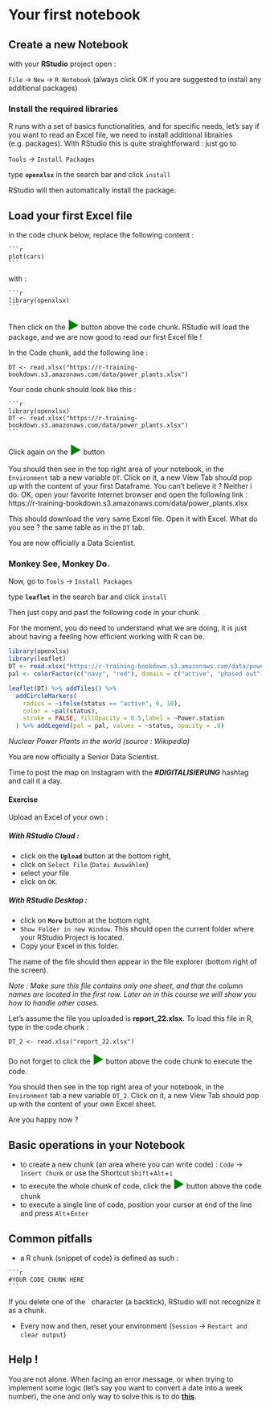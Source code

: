 # Your first notebook 


## Create a new Notebook {-}
with your **RStudio** project open :

`File` -> `New` -> `R Notebook` 
(always click OK if you are suggested to install any additional packages)

### Install the required libraries  {-}
R runs with a set of basics functionalities, and for specific needs, let's say if you want to read an Excel file, we need to install additional librairies (e.g. packages).
With RStudio this is quite straightforward : just go to 

`Tools` -> `Install Packages` 

type **`openxlsx`** in the search bar and click `install`

RStudio will then automatically install the package.

## Load your first Excel file  {-}

in the code chunk below, replace the following content :

````
```r
plot(cars)
```
````
with :

````
```r
library(openxlsx)
```
````

Then click on the <span style="color:green;font-size: 24px">**►**</span> button above the code chunk.
RStudio will load the package, and we are now good to read our first Excel file !


In the Code chunk, add the following line :

`DT <- read.xlsx("https://r-training-bookdown.s3.amazonaws.com/data/power_plants.xlsx")`


Your code chunk should look like this :


````
```r
library(openxlsx)
DT <- read.xlsx("https://r-training-bookdown.s3.amazonaws.com/data/power_plants.xlsx")
```
````

Click again on the <span style="color:green;font-size: 24px">**►**</span> button

You should then see in the top right area of your notebook, in the `Environment` tab a new variable `DT`. Click on it, a new View Tab should pop up with the content of your first Dataframe. 
You can't believe it ? Neither i do. OK, open your favorite internet browser and open the following link : https://r-training-bookdown.s3.amazonaws.com/data/power_plants.xlsx

This should download the very same Excel file. Open it with Excel. What do you see ? the same table as in the `DT` tab.

You are now officially a Data Scientist.


### Monkey See, Monkey Do. {-}
Now, go to `Tools` -> `Install Packages` 

type **`leaflet`** in the search bar and click `install`

Then just copy and past the following code in your chunk.

For the moment, you do need to understand what we are doing, it is just about having a feeling how efficient working with R can be.


```r
library(openxlsx)
library(leaflet)
DT <- read.xlsx("https://r-training-bookdown.s3.amazonaws.com/data/power_plants.xlsx")
pal <- colorFactor(c("navy", "red"), domain = c("active", "phased out"))

leaflet(DT) %>% addTiles() %>%
  addCircleMarkers(
    radius = ~ifelse(status == "active", 6, 10),
    color = ~pal(status),
    stroke = FALSE, fillOpacity = 0.5,label = ~Power.station
  ) %>% addLegend(pal = pal, values = ~status, opacity = .8)
```

*Nuclear Power Plants in the world (source : Wikipedia)*


You are now officially a Senior Data Scientist. 

Time to post the map on Instagram with the ***#DIGITALISIERUNG*** hashtag and call it a day.

#### Exercise {-}

Upload an Excel of your own :

##### With RStudio Cloud : {-}

- click on the **`Upload`** button at the bottom right,
- click on `Select File` (`Datei Auswählen`)
- select your file 
- click on `OK`.


##### With RStudio Desktop : {-}

- click on **`More`** button at the bottom right,
- `Show Folder in new Window`. This should open the current folder where your RStudio Project is located.
- Copy your Excel in this folder.

The name of the file should then appear in the file explorer (bottom right of the screen). 

*Note : Make sure this file contains only one sheet, and that the column names are located in the first row. Later on in this course we will show you how to handle other cases.*



Let's assume the file you uploaded is **report_22.xlsx**. To load this file in R,  type in the code chunk :

`DT_2 <- read.xlsx("report_22.xlsx")`

Do not forget to click the  <span style="color:green;font-size: 24px">**►**</span> button above the code chunk to execute the code.

You should then see in the top right area of your notebook, in the `Environment` tab a new variable `DT_2`. Click on it, a new View Tab should pop up with the content of your own Excel sheet.

Are you happy now ?


## Basic operations  in your Notebook {-}

- to create a new chunk (an area where you can write code) : `Code` -> `Insert Chunk` or use the Shortcut `Shift`+`Alt`+`i`
- to execute the whole chunk of code, click the  <span style="color:green;font-size: 24px">**►**</span> button above the code chunk
- to execute a single line of code, position your cursor at end of the line and press `Alt`+`Enter`

## Common pitfalls  {-}
- a R chunk (snippet of code) is defined as such :

````
```r
#YOUR CODE CHUNK HERE
```
````

If you delete one of the ` character (a backtick), RStudio will not recognize it as a chunk.

- Every now and then, reset your environment (`Session` -> `Restart and clear output`)




## Help ! {-}
You are not alone. When facing an error message, or when trying to implement some logic (let's say you want to convert a date into a week number), the one and only way to solve this is to do [**this**](https://letmegooglethat.com/?q=R+extract+week+number+from+Date+stackoverflow).



